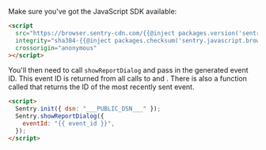 Make sure you've got the JavaScript SDK available:

```html
<script
  src="https://browser.sentry-cdn.com/{{@inject packages.version('sentry.javascript.browser') }}/bundle.min.js"
  integrity="sha384-{{@inject packages.checksum('sentry.javascript.browser', 'bundle.min.js', 'sha384-base64') }}"
  crossorigin="anonymous"
></script>
```

You'll then need to call `showReportDialog` and pass in the generated event ID.
This event ID is returned from all calls to <PlatformIdentifier
name="capture-event" /> and <PlatformIdentifier name="capture-exception" />.
There is also a function called <PlatformIdentifier name="last-event-id" />
that returns the ID of the most recently sent event.

<SignInNote />

```html
<script>
  Sentry.init({ dsn: "___PUBLIC_DSN___" });
  Sentry.showReportDialog({
    eventId: "{{ event_id }}",
  });
</script>
```

